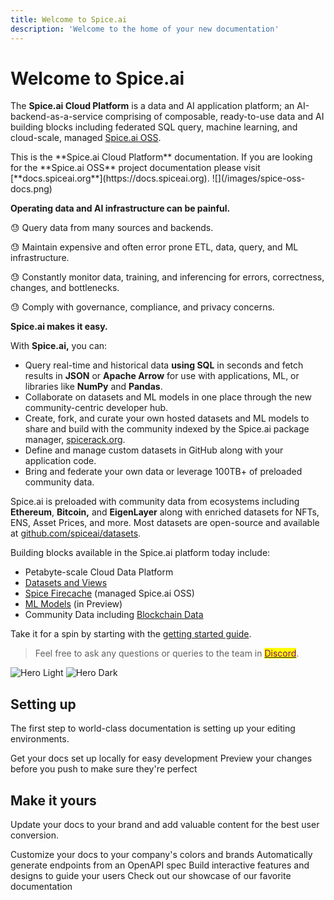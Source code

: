 ```yaml
---
title: Welcome to Spice.ai
description: 'Welcome to the home of your new documentation'
---
```


# Welcome to Spice.ai

The **Spice.ai Cloud Platform** is a data and AI application platform; an AI-backend-as-a-service comprising of composable, ready-to-use data and AI building blocks including federated SQL query, machine learning, and cloud-scale, managed [Spice.ai OSS](https://github.com/spiceai/spiceai).


<Info>
This is the **Spice.ai Cloud Platform** documentation. If you are looking for the **Spice.ai OSS** project documentation please visit [**docs.spiceai.org**](https://docs.spiceai.org).
![](/images/spice-oss-docs.png)
</Info>


**Operating data and AI infrastructure can be painful.**

😓 Query data from many sources and backends.

😓 Maintain expensive and often error prone ETL, data, query, and ML infrastructure.

😓 Constantly monitor data, training, and inferencing for errors, correctness, changes, and bottlenecks.

😓 Comply with governance, compliance, and privacy concerns.

**Spice.ai makes it easy.**

With **Spice.ai,** you can:

* Query real-time and historical data **using SQL** in seconds and fetch results in **JSON** or **Apache Arrow** for use with applications, ML, or libraries like **NumPy** and **Pandas**.
* Collaborate on datasets and ML models in one place through the new community-centric developer hub.
* Create, fork, and curate your own hosted datasets and ML models to share and build with the community indexed by the Spice.ai package manager, [spicerack.org](https://spicerack.org).
* Define and manage custom datasets in GitHub along with your application code.
* Bring and federate your own data or leverage 100TB+ of preloaded community data.

Spice.ai is preloaded with community data from ecosystems including **Ethereum**, **Bitcoin,** and **EigenLayer** along with enriched datasets for NFTs, ENS, Asset Prices, and more. Most datasets are open-source and available at [github.com/spiceai/datasets](https://github.com/spiceai/datasets).

Building blocks available in the Spice.ai platform today include:

* Petabyte-scale Cloud Data Platform
* [Datasets and Views](building-blocks/datasets-and-views.md)
* [Spice Firecache](building-blocks/spice-firecache/) (managed Spice.ai OSS)
* [ML Models](building-blocks/spice-models.md) (in Preview)
* Community Data including [Blockchain Data](building-blocks/datasets.md)

Take it for a spin by starting with the [getting started guide](getting-started/get-started/).

> Feel free to ask any questions or queries to the team in [<mark style="color:purple;">Discord</mark>](https://discord.gg/kZnTfneP5u).

<img
  className="block dark:hidden"
  src="/images/hero-light.svg"
  alt="Hero Light"
/>
<img
  className="hidden dark:block"
  src="/images/hero-dark.svg"
  alt="Hero Dark"
/>

## Setting up

The first step to world-class documentation is setting up your editing environments.

<CardGroup cols={2}>
  <Card
    title="Edit Your Docs"
    icon="pen-to-square"
    href="https://mintlify.com/docs/quickstart"
  >
    Get your docs set up locally for easy development
  </Card>
  <Card
    title="Preview Changes"
    icon="image"
    href="https://mintlify.com/docs/development"
  >
    Preview your changes before you push to make sure they're perfect
  </Card>
</CardGroup>

## Make it yours

Update your docs to your brand and add valuable content for the best user conversion.

<CardGroup cols={2}>
  <Card
    title="Customize Style"
    icon="palette"
    href="https://mintlify.com/docs/settings/global"
  >
    Customize your docs to your company's colors and brands
  </Card>
  <Card
    title="Reference APIs"
    icon="code"
    href="https://mintlify.com/docs/api-playground/openapi"
  >
    Automatically generate endpoints from an OpenAPI spec
  </Card>
  <Card
    title="Add Components"
    icon="screwdriver-wrench"
    href="https://mintlify.com/docs/components/accordion"
  >
    Build interactive features and designs to guide your users
  </Card>
  <Card
    title="Get Inspiration"
    icon="stars"
    href="https://mintlify.com/customers"
  >
    Check out our showcase of our favorite documentation
  </Card>
</CardGroup>
